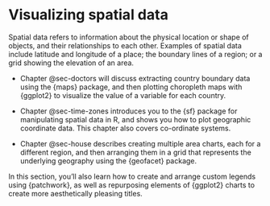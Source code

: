 # Visualizing spatial data {#sec-spatial-intro .unnumbered}

Spatial data refers to information about the physical location or shape of objects, and their relationships to each other. Examples of spatial data include latitude and longitude of a place; the boundary lines of a region; or a grid showing the elevation of an area.

* [Chapter]{.content-visible when-format="html"} @sec-doctors will discuss extracting country boundary data using the {maps} package, and then plotting choropleth maps with {ggplot2} to visualize the value of a variable for each country.

* [Chapter]{.content-visible when-format="html"} @sec-time-zones introduces you to the {sf} package for manipulating spatial data in R, and shows you how to plot geographic coordinate data. This chapter also covers co-ordinate systems.

* [Chapter]{.content-visible when-format="html"} @sec-house describes creating multiple area charts, each for a different region, and then arranging them in a grid that represents the underlying geography using the {geofacet} package.

In this section, you'll also learn how to create and arrange custom legends using {patchwork}, as well as repurposing elements of {ggplot2} charts to create more aesthetically pleasing titles.